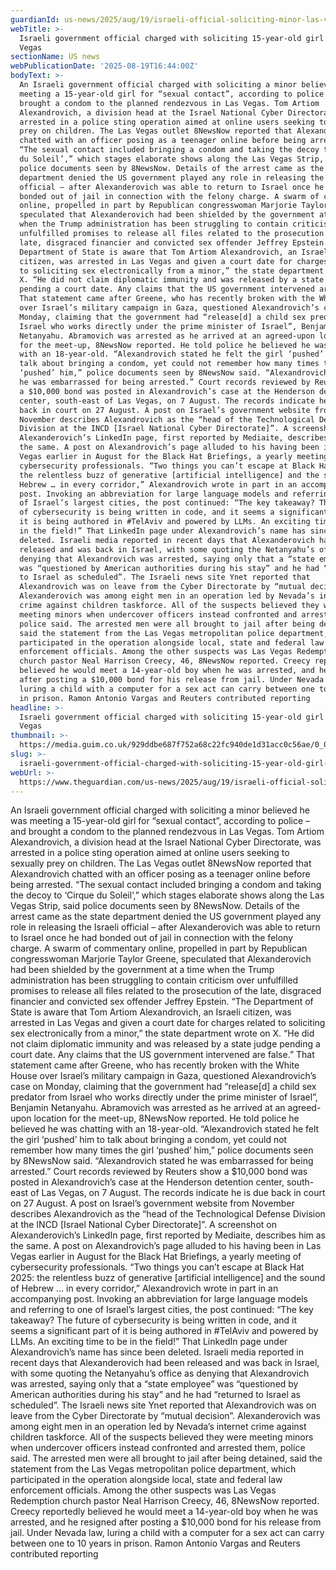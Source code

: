 ```yaml
---
guardianId: us-news/2025/aug/19/israeli-official-soliciting-minor-las-vegas
webTitle: >-
  Israeli government official charged with soliciting 15-year-old girl in Las
  Vegas
sectionName: US news
webPublicationDate: '2025-08-19T16:44:00Z'
bodyText: >-
  An Israeli government official charged with soliciting a minor believed he was
  meeting a 15-year-old girl for “sexual contact”, according to police – and
  brought a condom to the planned rendezvous in Las Vegas. Tom Artiom
  Alexandrovich, a division head at the Israel National Cyber Directorate, was
  arrested in a police sting operation aimed at online users seeking to sexually
  prey on children. The Las Vegas outlet 8NewsNow reported that Alexandrovich
  chatted with an officer posing as a teenager online before being arrested.
  “The sexual contact included bringing a condom and taking the decoy to ‘Cirque
  du Soleil’,” which stages elaborate shows along the Las Vegas Strip, said
  police documents seen by 8NewsNow. Details of the arrest came as the state
  department denied the US government played any role in releasing the Israeli
  official – after Alexanderovich was able to return to Israel once he had
  bonded out of jail in connection with the felony charge. A swarm of commentary
  online, propelled in part by Republican congresswoman Marjorie Taylor Greene,
  speculated that Alexanderovich had been shielded by the government at a time
  when the Trump administration has been struggling to contain criticism over
  unfulfilled promises to release all files related to the prosecution of the
  late, disgraced financier and convicted sex offender Jeffrey Epstein. “The
  Department of State is aware that Tom Artiom Alexandrovich, an Israeli
  citizen, was arrested in Las Vegas and given a court date for charges related
  to soliciting sex electronically from a minor,” the state department wrote on
  X. “He did not claim diplomatic immunity and was released by a state judge
  pending a court date. Any claims that the US government intervened are false.”
  That statement came after Greene, who has recently broken with the White House
  over Israel’s military campaign in Gaza, questioned Alexandrovich’s case on
  Monday, claiming that the government had “release[d] a child sex predator from
  Israel who works directly under the prime minister of Israel”, Benjamin
  Netanyahu. Abramovich was arrested as he arrived at an agreed-upon location
  for the meet-up, 8NewsNow reported. He told police he believed he was chatting
  with an 18-year-old. “Alexandrovich stated he felt the girl ‘pushed’ him to
  talk about bringing a condom, yet could not remember how many times the girl
  ‘pushed’ him,” police documents seen by 8NewsNow said. “Alexandrovich stated
  he was embarrassed for being arrested.” Court records reviewed by Reuters show
  a $10,000 bond was posted in Alexandrovich’s case at the Henderson detention
  center, south-east of Las Vegas, on 7 August. The records indicate he is due
  back in court on 27 August. A post on Israel’s government website from
  November describes Alexandrovich as the “head of the Technological Defense
  Division at the INCD [Israel National Cyber Directorate]”. A screenshot on
  Alexanderovich’s LinkedIn page, first reported by Mediaite, describes him as
  the same. A post on Alexandrovich’s page alluded to his having been in Las
  Vegas earlier in August for the Black Hat Briefings, a yearly meeting of
  cybersecurity professionals. “Two things you can’t escape at Black Hat 2025:
  the relentless buzz of generative [artificial intelligence] and the sound of
  Hebrew … in every corridor,” Alexandrovich wrote in part in an accompanying
  post. Invoking an abbreviation for large language models and referring to one
  of Israel’s largest cities, the post continued: “The key takeaway? The future
  of cybersecurity is being written in code, and it seems a significant part of
  it is being authored in #TelAviv and powered by LLMs. An exciting time to be
  in the field!” That LinkedIn page under Alexandrovich’s name has since been
  deleted. Israeli media reported in recent days that Alexanderovich had been
  released and was back in Israel, with some quoting the Netanyahu’s office as
  denying that Alexandrovich was arrested, saying only that a “state employee”
  was “questioned by American authorities during his stay” and he had “returned
  to Israel as scheduled”. The Israeli news site Ynet reported that
  Alexandrovich was on leave from the Cyber Directorate by “mutual decision”.
  Alexanderovich was among eight men in an operation led by Nevada’s internet
  crime against children taskforce. All of the suspects believed they were
  meeting minors when undercover officers instead confronted and arrested them,
  police said. The arrested men were all brought to jail after being detained,
  said the statement from the Las Vegas metropolitan police department, which
  participated in the operation alongside local, state and federal law
  enforcement officials. Among the other suspects was Las Vegas Redemption
  church pastor Neal Harrison Creecy, 46, 8NewsNow reported. Creecy reportedly
  believed he would meet a 14-year-old boy when he was arrested, and he resigned
  after posting a $10,000 bond for his release from jail. Under Nevada law,
  luring a child with a computer for a sex act can carry between one to 10 years
  in prison. Ramon Antonio Vargas and Reuters contributed reporting
headline: >-
  Israeli government official charged with soliciting 15-year-old girl in Las
  Vegas
thumbnail: >-
  https://media.guim.co.uk/929ddbe687f752a68c22fc940de1d31acc0c56ae/0_0_1000_800/500.jpg
slug: >-
  israeli-government-official-charged-with-soliciting-15-year-old-girl-in-las-vegas
webUrl: >-
  https://www.theguardian.com/us-news/2025/aug/19/israeli-official-soliciting-minor-las-vegas
---
```

An Israeli government official charged with soliciting a minor believed he was meeting a 15-year-old girl for “sexual contact”, according to police – and brought a condom to the planned rendezvous in Las Vegas. Tom Artiom Alexandrovich, a division head at the Israel National Cyber Directorate, was arrested in a police sting operation aimed at online users seeking to sexually prey on children. The Las Vegas outlet 8NewsNow reported that Alexandrovich chatted with an officer posing as a teenager online before being arrested. “The sexual contact included bringing a condom and taking the decoy to ‘Cirque du Soleil’,” which stages elaborate shows along the Las Vegas Strip, said police documents seen by 8NewsNow. Details of the arrest came as the state department denied the US government played any role in releasing the Israeli official – after Alexanderovich was able to return to Israel once he had bonded out of jail in connection with the felony charge. A swarm of commentary online, propelled in part by Republican congresswoman Marjorie Taylor Greene, speculated that Alexanderovich had been shielded by the government at a time when the Trump administration has been struggling to contain criticism over unfulfilled promises to release all files related to the prosecution of the late, disgraced financier and convicted sex offender Jeffrey Epstein. “The Department of State is aware that Tom Artiom Alexandrovich, an Israeli citizen, was arrested in Las Vegas and given a court date for charges related to soliciting sex electronically from a minor,” the state department wrote on X. “He did not claim diplomatic immunity and was released by a state judge pending a court date. Any claims that the US government intervened are false.” That statement came after Greene, who has recently broken with the White House over Israel’s military campaign in Gaza, questioned Alexandrovich’s case on Monday, claiming that the government had “release[d] a child sex predator from Israel who works directly under the prime minister of Israel”, Benjamin Netanyahu. Abramovich was arrested as he arrived at an agreed-upon location for the meet-up, 8NewsNow reported. He told police he believed he was chatting with an 18-year-old. “Alexandrovich stated he felt the girl ‘pushed’ him to talk about bringing a condom, yet could not remember how many times the girl ‘pushed’ him,” police documents seen by 8NewsNow said. “Alexandrovich stated he was embarrassed for being arrested.” Court records reviewed by Reuters show a $10,000 bond was posted in Alexandrovich’s case at the Henderson detention center, south-east of Las Vegas, on 7 August. The records indicate he is due back in court on 27 August. A post on Israel’s government website from November describes Alexandrovich as the “head of the Technological Defense Division at the INCD [Israel National Cyber Directorate]”. A screenshot on Alexanderovich’s LinkedIn page, first reported by Mediaite, describes him as the same. A post on Alexandrovich’s page alluded to his having been in Las Vegas earlier in August for the Black Hat Briefings, a yearly meeting of cybersecurity professionals. “Two things you can’t escape at Black Hat 2025: the relentless buzz of generative [artificial intelligence] and the sound of Hebrew … in every corridor,” Alexandrovich wrote in part in an accompanying post. Invoking an abbreviation for large language models and referring to one of Israel’s largest cities, the post continued: “The key takeaway? The future of cybersecurity is being written in code, and it seems a significant part of it is being authored in #TelAviv and powered by LLMs. An exciting time to be in the field!” That LinkedIn page under Alexandrovich’s name has since been deleted. Israeli media reported in recent days that Alexanderovich had been released and was back in Israel, with some quoting the Netanyahu’s office as denying that Alexandrovich was arrested, saying only that a “state employee” was “questioned by American authorities during his stay” and he had “returned to Israel as scheduled”. The Israeli news site Ynet reported that Alexandrovich was on leave from the Cyber Directorate by “mutual decision”. Alexanderovich was among eight men in an operation led by Nevada’s internet crime against children taskforce. All of the suspects believed they were meeting minors when undercover officers instead confronted and arrested them, police said. The arrested men were all brought to jail after being detained, said the statement from the Las Vegas metropolitan police department, which participated in the operation alongside local, state and federal law enforcement officials. Among the other suspects was Las Vegas Redemption church pastor Neal Harrison Creecy, 46, 8NewsNow reported. Creecy reportedly believed he would meet a 14-year-old boy when he was arrested, and he resigned after posting a $10,000 bond for his release from jail. Under Nevada law, luring a child with a computer for a sex act can carry between one to 10 years in prison. Ramon Antonio Vargas and Reuters contributed reporting
